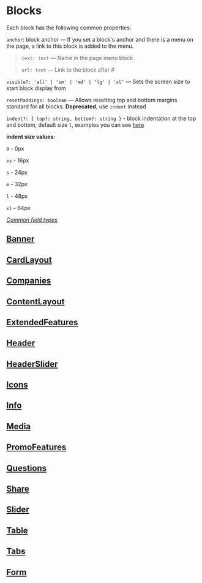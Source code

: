 
<Meta title="Documentation/Blocks"/>

# Blocks

Each block has the following common properties:

`anchor`: block anchor — If you set a block's anchor and there is a menu on the page, a link to this block is added to the menu.

> `text: text` — Name in the page menu block

> `url: text` — Link to the block after #

`visible?: 'all' | 'sm' | 'md' | 'lg' | 'xl'` — Sets the screen size to start block display from

`resetPaddings: boolean` — Allows resetting top and bottom margins standard for all blocks. **Deprecated**, use `indent` instead

`indent?: {
  top?: string,
  bottom?: string
}` - block indentation at the top and bottom, default size `l`, examples you can see [here](?path=/story/blocks-cardlayout--with-custom-indents)

**indent size values:**

`0` - 0px

`xs` - 16px

`s` - 24px

`m` - 32px

`l` - 48px

`xl` - 64px

_[Common field types](?id=documentation-types&viewMode=docs)_

## [Banner](?path=/story/blocks-banner--docs&viewMode=docs)

## [CardLayout](?path=/story/blocks-cardlayout--docs&viewMode=docs)

## [Companies](?path=/story/blocks-companies--docs&viewMode=docs)

## [ContentLayout](?path=/story/blocks-contentlayout--docs&viewMode=docs)

## [ExtendedFeatures](?path=/story/blocks-extendedfeatures--docs&viewMode=docs)

## [Header](?path=/story/blocks-header--docs&viewMode=docs)

## [HeaderSlider](?path=/story/blocks-headerslider--docs&viewMode=docs)

## [Icons](?path=/story/blocks-icons--docs&viewMode=docs)

## [Info](?path=/story/blocks-info--docs&viewMode=docs)

## [Media](?path=/story/blocks-media--docs&viewMode=docs)

## [PromoFeatures](?path=/story/blocks-promofeaturesblock--docs-theme&viewMode=docs)

## [Questions](?path=/story/blocks-questions--docs&viewMode=docs)

## [Share](?path=/story/blocks-share--docs&viewMode=docs)

## [Slider](?path=/story/blocks-slider--docs&viewMode=docs)

## [Table](?path=/story/blocks-table--docs&viewMode=docs)

## [Tabs](?path=/story/blocks-tabs--docs&viewMode=docs)

## [Form](?path=/story/blocks-form--docs&viewMode=docs)
